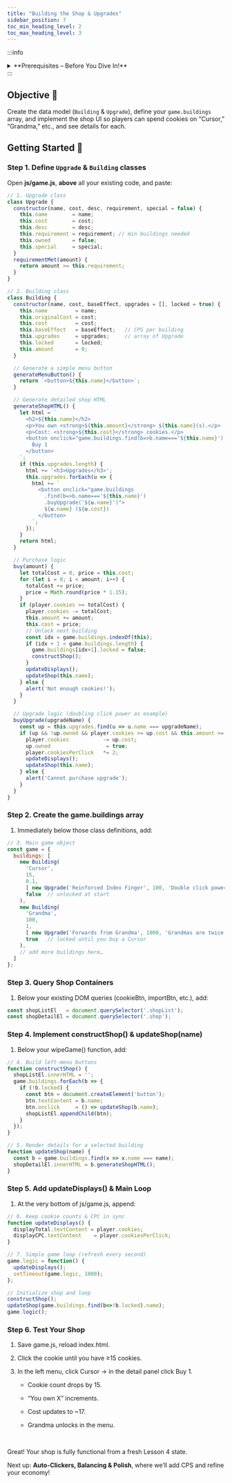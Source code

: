 ```yaml
---
title: "Building the Shop & Upgrades"
sidebar_position: 7
toc_min_heading_level: 2
toc_max_heading_level: 3
---
```


:::info
<details style={{border:'none'}}>
  <summary>**Prerequisites – Before You Dive In!**</summary>

  You have completed **Cookie Clicker 1–4**:
  1. Project Setup & HTML Structure  
  2. Styling the Cookie & Containers  
  3. Implementing Click Logic & Counter Update  
  4. Saving & Loading Game State  

  Your **js/game.js** currently contains:
  - `player` object with `cookies` & `cookiesPerClick`  
  - DOM queries & event listeners for clicking, save, load, and wipe  
  - `saveGame()`, `loadGame()`, `wipeGame()` functions  
</details>
:::

## Objective 🧐

Create the data model (`Building` & `Upgrade`), define your `game.buildings` array, and implement the shop UI so players can spend cookies on “Cursor,” “Grandma,” etc., and see details for each.

## Getting Started 🚩

### Step 1. Define `Upgrade` & `Building` classes

Open **js/game.js**, **above** all your existing code, and paste:

```js
// 1. Upgrade class
class Upgrade {
  constructor(name, cost, desc, requirement, special = false) {
    this.name        = name;
    this.cost        = cost;
    this.desc        = desc;
    this.requirement = requirement; // min buildings needed
    this.owned       = false;
    this.special     = special;
  }
  requirementMet(amount) {
    return amount >= this.requirement;
  }
}

// 2. Building class
class Building {
  constructor(name, cost, baseEffect, upgrades = [], locked = true) {
    this.name         = name;
    this.originalCost = cost;
    this.cost         = cost;
    this.baseEffect   = baseEffect;   // CPS per building
    this.upgrades     = upgrades;     // array of Upgrade
    this.locked       = locked;
    this.amount       = 0;
  }

  // Generate a simple menu button
  generateMenuButton() {
    return `<button>${this.name}</button>`;
  }

  // Generate detailed shop HTML
  generateShopHTML() {
    let html = `
      <h2>${this.name}</h2>
      <p>You own <strong>${this.amount}</strong> ${this.name}(s).</p>
      <p>Cost: <strong>${this.cost}</strong> cookies.</p>
      <button onclick="game.buildings.find(b=>b.name==='${this.name}').buy(1)">
        Buy 1
      </button>
    `;
    if (this.upgrades.length) {
      html += '<h3>Upgrades</h3>';
      this.upgrades.forEach(u => {
        html += `
          <button onclick="game.buildings
            .find(b=>b.name==='${this.name}')
            .buyUpgrade('${u.name}')">
            ${u.name} (${u.cost})
          </button>
        `;
      });
    }
    return html;
  }

  // Purchase logic
  buy(amount) {
    let totalCost = 0, price = this.cost;
    for (let i = 0; i < amount; i++) {
      totalCost += price;
      price = Math.round(price * 1.15);
    }
    if (player.cookies >= totalCost) {
      player.cookies -= totalCost;
      this.amount += amount;
      this.cost = price;
      // Unlock next building
      const idx = game.buildings.indexOf(this);
      if (idx + 1 < game.buildings.length) {
        game.buildings[idx+1].locked = false;
        constructShop();
      }
      updateDisplays();
      updateShop(this.name);
    } else {
      alert('Not enough cookies!');
    }
  }

  // Upgrade logic (doubling click power as example)
  buyUpgrade(upgradeName) {
    const up = this.upgrades.find(u => u.name === upgradeName);
    if (up && !up.owned && player.cookies >= up.cost && this.amount >= up.requirement) {
      player.cookies           -= up.cost;
      up.owned                  = true;
      player.cookiesPerClick   *= 2;
      updateDisplays();
      updateShop(this.name);
    } else {
      alert('Cannot purchase upgrade');
    }
  }
}
```

### Step 2. Create the game.buildings array

1. Immediately below those class definitions, add:

```js
// 3. Main game object
const game = {
  buildings: [
    new Building(
      'Cursor',
      15,
      0.1,
      [ new Upgrade('Reinforced Index Finger', 100, 'Double click power', 1) ],
      false  // unlocked at start
    ),
    new Building(
      'Grandma',
      100,
      1,
      [ new Upgrade('Forwards from Grandma', 1000, 'Grandmas are twice as efficient', 1) ],
      true   // locked until you buy a Cursor
    ),
    // add more buildings here…
  ]
};
```

### Step 3. Query Shop Containers

1. Below your existing DOM queries (cookieBtn, importBtn, etc.), add:

```js
const shopListEl   = document.querySelector('.shopList');
const shopDetailEl = document.querySelector('.shop');
```

### Step 4. Implement constructShop() & updateShop(name)

1. Below your wipeGame() function, add:

```js
// 4. Build left‐menu buttons
function constructShop() {
  shopListEl.innerHTML = '';
  game.buildings.forEach(b => {
    if (!b.locked) {
      const btn = document.createElement('button');
      btn.textContent = b.name;
      btn.onclick     = () => updateShop(b.name);
      shopListEl.appendChild(btn);
    }
  });
}

// 5. Render details for a selected building
function updateShop(name) {
  const b = game.buildings.find(x => x.name === name);
  shopDetailEl.innerHTML = b.generateShopHTML();
}
```

### Step 5. Add updateDisplays() & Main Loop

1. At the very bottom of js/game.js, append:

```js
// 6. Keep cookie counts & CPC in sync
function updateDisplays() {
  displayTotal.textContent = player.cookies;
  displayCPC.textContent    = player.cookiesPerClick;
}

// 7. Simple game loop (refresh every second)
game.logic = function() {
  updateDisplays();
  setTimeout(game.logic, 1000);
};

// Initialize shop and loop
constructShop();
updateShop(game.buildings.find(b=>!b.locked).name);
game.logic();
```

### Step 6. Test Your Shop

1. Save game.js, reload index.html.

2. Click the cookie until you have ≥15 cookies.

3. In the left menu, click Cursor → in the detail panel click Buy 1.

    - Cookie count drops by 15.

    - “You own X” increments.

    - Cost updates to ~17.

    - Grandma unlocks in the menu.

<br />

Great! Your shop is fully functional from a fresh Lesson 4 state.

Next up: **Auto-Clickers, Balancing & Polish**, where we’ll add CPS and refine your economy!